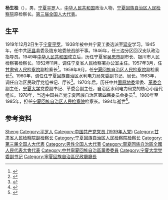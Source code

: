 '''杨生桂'''（{{bd|1919年||1994年||catIdx=Yang}}），男，[[宁夏回族自治区|宁夏]][[平罗县|平罗]]人，[[中华人民共和国|中华人民共和国]]政治人物，[[宁夏回族自治区人民检察院|宁夏回族自治区人民检察院]]原检察长。[[第三届全国人大代表|第三届全国人大代表]]。

== 生平 ==
1919年12月2日生于[[宁夏回族自治区|宁夏]][[平罗县|平罗]]。1938年被中共宁夏工委选派至[[延安|延安]]学习。1945年，任中共[[环县|环县]]县委及陇东地委统战部干事。1946年，任三边分区回汉支队政治指导员。1949年[[中华人民共和国|中华人民共和国]]成立后，历任宁夏省[[吴忠市|吴忠市]]副市长、银川市人民检察署检察长。1952年11月，调任宁夏省人民检察署办公室主任。1957年3月，任[[甘肃省人民检察院|甘肃省人民检察院]]副检察长<ref>{{cite book |editor=甘肃省地方志编纂委员会 |title=甘肃省志·检察志 |date=1995 |publisher=甘肃文化出版社 |isbn=7806081747 |page=232}}</ref>。1959年9月，任[[宁夏回族自治区人民检察院|宁夏回族自治区人民检察院]]副检察长<ref>{{cite web |title=全国人民代表大会常务委员会任免人员（1959年9月17日） |url=http://www.npc.gov.cn/wxzl/gongbao/2000-12/06/content_5000643.htm |publisher=中国人大网 |date=2000-12-06 |access-date=2020-08-28 |archive-date=2017-04-08 |archive-url=https://web.archive.org/web/20170408171541/http://www.npc.gov.cn/wxzl/gongbao/2000-12/06/content_5000643.htm |dead-url=no }}</ref>。1960年，调任任宁夏回族自治区水利电力局党委副书记、局长。1963年，调任自治区民政厅党组书记、厅长<ref>{{cite book |editor=宁夏水利新志编纂委员会 |title=宁夏水利新志 |date=2004 |publisher=宁夏人民出版社 |page=232 |isbn=7227028283}}</ref>。1970年后，历任中共[[固原地区|固原地委]]常委、[[革委会|革委会]]副主任，[[宁夏大学|宁夏大学]]党委副书记、革委会副主任，自治区水利电力局党的核心小组代组长。1978年，当选[[中国共产党宁夏回族自治区委员会|中国共产党宁夏回族自治区第四届委员会]]委员<ref>{{cite web |title=宁夏回族自治区第四次党代会 |url=http://www.nx.xinhuanet.com/ddhy/dth/7.htm |publisher=新华网 |access-date=2020-08-28 |archive-date=2013-05-14 |archive-url=https://web.archive.org/web/20130514093626/http://www.nx.xinhuanet.com/ddhy/dth/7.htm |dead-url=no }}</ref>。1980年至1985年，担任[[宁夏回族自治区人民检察院|宁夏回族自治区人民检察院]]检察长。1994年逝世<ref>{{cite book |editor=吴洪相 |title=宁夏水利五十年·第三卷·水利人文 |date=2008 |publisher=[[宁夏人民出版社|宁夏人民出版社]] |isbn=9787227039433 |page=27-28}}</ref>。
== 参考资料 ==
{{reflist}}

{{start box}}
{{s-legal|prc-proc}}
{{s-before|[[马佩勋|马佩勋]]}}
{{s-title|[[宁夏回族自治区人民检察院|宁夏回族自治区人民检察院]]检察长|1980年1月－1985年6月}}
{{s-after|[[马钊|马钊]]}}
{{end box}}

{{Authority control}}
{{DEFAULTSORT:Yang}}
[[Category:杨姓|Sheng]]
[[Category:平罗人|Category:平罗人]]
[[Category:中国共产党党员_(1939年入党)|Category:中国共产党党员 (1939年入党)]]
[[Category:甘肃省人民检察院副检察长|Category:甘肃省人民检察院副检察长]]
[[Category:宁夏回族自治区人民检察院检察长|Category:宁夏回族自治区人民检察院检察长]]
[[Category:第三届全国人大代表|Category:第三届全国人大代表]]
[[Category:男性全国人大代表|Category:男性全国人大代表]]
[[Category:寧夏回族自治區全國人民代表大會代表|Category:寧夏回族自治區全國人民代表大會代表]]
[[Category:中共寧夏回族自治區黨委委員|Category:中共寧夏回族自治區黨委委員]]
[[Category:宁夏大学党委副书记|Category:宁夏大学党委副书记]]
[[Category:寧夏回族自治區民政廳廳長|Category:寧夏回族自治區民政廳廳長]]